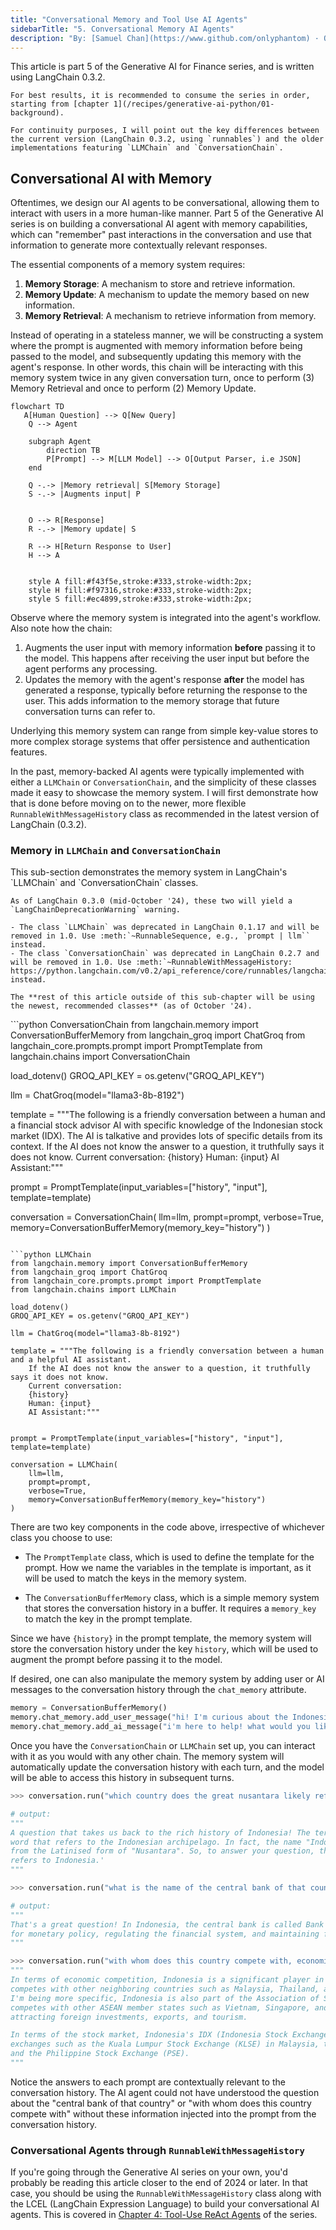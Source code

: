 ```yaml
---
title: "Conversational Memory and Tool Use AI Agents"
sidebarTitle: "5. Conversational Memory AI Agents"
description: "By: [Samuel Chan](https://www.github.com/onlyphantom) · October 16, 2024"
---
```


<Note>
    This article is part 5 of the Generative AI for Finance series, and is written using LangChain 0.3.2. 
    
    For best results, it is recommended to consume the series in order, starting from [chapter 1](/recipes/generative-ai-python/01-background).
    
    For continuity purposes, I will point out the key differences between the current version (LangChain 0.3.2, using `runnables`) and the older implementations featuring `LLMChain` and `ConversationChain`.
</Note>

## Conversational AI with Memory
Oftentimes, we design our AI agents to be conversational, allowing them to interact with users 
in a more human-like manner. Part 5 of the Generative AI series is on building a conversational AI agent with 
memory capabilities, which can "remember" past interactions in the conversation and use that 
information to generate more contextually relevant responses.

The essential components of a memory system requires:
1. **Memory Storage**: A mechanism to store and retrieve information.
2. **Memory Update**: A mechanism to update the memory based on new information.
3. **Memory Retrieval**: A mechanism to retrieve information from memory.

Instead of operating in a stateless manner, we will be constructing a system where the prompt 
is augmented with memory information before being passed to the model, and subsequently 
updating this memory with the agent's response. In other words, this chain will be interacting 
with this memory system twice in any given conversation turn, once to perform (3) Memory Retrieval
and once to perform (2) Memory Update.

```mermaid
flowchart TD
   A[Human Question] --> Q[New Query]
    Q --> Agent
    
    subgraph Agent
        direction TB
        P[Prompt] --> M[LLM Model] --> O[Output Parser, i.e JSON]
    end
    
    Q -.-> |Memory retrieval| S[Memory Storage]
    S -.-> |Augments input| P

    
    O --> R[Response]
    R -.-> |Memory update| S
    
    R --> H[Return Response to User]
    H --> A
    

    style A fill:#f43f5e,stroke:#333,stroke-width:2px;
    style H fill:#f97316,stroke:#333,stroke-width:2px;
    style S fill:#ec4899,stroke:#333,stroke-width:2px;
```

Observe where the memory system is integrated into the agent's workflow. Also note how the chain:
1. Augments the user input with memory information **before** passing it to the model. This happens 
   after receiving the user input but before the agent performs any processing.
2. Updates the memory with the agent's response **after** the model has generated a response, typically
    before returning the response to the user. This adds information to the memory storage that future
    conversation turns can refer to.

Underlying this memory system can range from simple key-value stores to more complex storage systems that 
offer persistence and authentication features. 

In the past, memory-backed AI agents were typically implemented with either a `LLMChain` or `ConversationChain`, and 
the simplicity of these classes made it easy to showcase the memory system. I will first demonstrate how that is 
done before moving on to the newer, more flexible `RunnableWithMessageHistory` class as recommended in the
latest version of LangChain (0.3.2).

### Memory in `LLMChain` and `ConversationChain`
<Warning>
    This sub-section demonstrates the memory system in LangChain's `LLMChain` and `ConversationChain` classes.

    As of LangChain 0.3.0 (mid-October '24), these two will yield a `LangChainDeprecationWarning` warning.
    
    - The class `LLMChain` was deprecated in LangChain 0.1.17 and will be removed in 1.0. Use :meth:`~RunnableSequence, e.g., `prompt | llm`` instead.
    - The class `ConversationChain` was deprecated in LangChain 0.2.7 and will be removed in 1.0. Use :meth:`~RunnableWithMessageHistory: https://python.langchain.com/v0.2/api_reference/core/runnables/langchain_core.runnables.history.RunnableWithMessageHistory.html` instead.

    The **rest of this article outside of this sub-chapter will be using the newest, recommended classes** (as of October '24).
</Warning>


<CodeGroup>
```python ConversationChain
from langchain.memory import ConversationBufferMemory
from langchain_groq import ChatGroq
from langchain_core.prompts.prompt import PromptTemplate
from langchain.chains import ConversationChain

load_dotenv()
GROQ_API_KEY = os.getenv("GROQ_API_KEY")

llm = ChatGroq(model="llama3-8b-8192")

template = """The following is a friendly conversation between a human and a financial stock advisor AI with specific knowledge of the Indonesian stock market (IDX). 
The AI is talkative and provides lots of specific details from its context. If the AI does not know the answer to a question, it truthfully says it does not know.
    Current conversation:
    {history}
    Human: {input}
    AI Assistant:"""


prompt = PromptTemplate(input_variables=["history", "input"], template=template)

conversation = ConversationChain(
    llm=llm,
    prompt=prompt,
    verbose=True,
    memory=ConversationBufferMemory(memory_key="history")
)
```

```python LLMChain
from langchain.memory import ConversationBufferMemory
from langchain_groq import ChatGroq
from langchain_core.prompts.prompt import PromptTemplate
from langchain.chains import LLMChain

load_dotenv()
GROQ_API_KEY = os.getenv("GROQ_API_KEY")

llm = ChatGroq(model="llama3-8b-8192")

template = """The following is a friendly conversation between a human and a helpful AI assistant. 
    If the AI does not know the answer to a question, it truthfully says it does not know.
    Current conversation:
    {history}
    Human: {input}
    AI Assistant:"""


prompt = PromptTemplate(input_variables=["history", "input"], template=template)

conversation = LLMChain(
    llm=llm, 
    prompt=prompt, 
    verbose=True, 
    memory=ConversationBufferMemory(memory_key="history")
)
```
</CodeGroup>

There are two key components in the code above, irrespective of whichever class you choose to use:

- The `PromptTemplate` class, which is used to define the template for the prompt. How we name the variables in the template is important, as it will be used to match the keys in the memory system.

- The `ConversationBufferMemory` class, which is a simple memory system that stores the conversation history in a buffer.
  It requires a `memory_key` to match the key in the prompt template. 

Since we have `{history}` in the prompt template, the memory system will store the conversation history under the key `history`, which will be used to augment the prompt before passing it to the model.

If desired, one can also manipulate the memory system by adding user or AI messages to the conversation history through the `chat_memory` attribute.

```python
memory = ConversationBufferMemory()
memory.chat_memory.add_user_message("hi! I'm curious about the Indonesian stock market.")
memory.chat_memory.add_ai_message("i'm here to help! what would you like to know?")
```


Once you have the `ConversationChain` or `LLMChain` set up, you can interact with it as you would with any other chain. The memory system will automatically update the conversation history with each turn, 
and the model will be able to access this history in subsequent turns.

```python
>>> conversation.run("which country does the great nusantara likely refers to?")

# output:
"""
A question that takes us back to the rich history of Indonesia! The term "Nusantara" is a Sanskrit 
word that refers to the Indonesian archipelago. In fact, the name "Indonesia" itself is derived 
from the Latinised form of "Nusantara". So, to answer your question, the term "Nusantara" likely 
refers to Indonesia.'
"""

>>> conversation.run("what is the name of the central bank of that country?")

# output:
"""
That's a great question! In Indonesia, the central bank is called Bank Indonesia (BI). It's responsible 
for monetary policy, regulating the financial system, and maintaining financial stability in the country.
"""

>>> conversation.run("with whom does this country compete with, economically?")
"""
In terms of economic competition, Indonesia is a significant player in the Southeast Asian region and 
competes with other neighboring countries such as Malaysia, Thailand, and the Philippines. However, if 
I'm being more specific, Indonesia is also part of the Association of Southeast Asian Nations (ASEAN) and 
competes with other ASEAN member states such as Vietnam, Singapore, and the Philippines in terms of 
attracting foreign investments, exports, and tourism.

In terms of the stock market, Indonesia's IDX (Indonesia Stock Exchange) competes with other Southeast Asian 
exchanges such as the Kuala Lumpur Stock Exchange (KLSE) in Malaysia, the Stock Exchange of Thailand (SET), 
and the Philippine Stock Exchange (PSE).
"""
```

Notice the answers to each prompt are contextually relevant to the conversation history. The AI agent 
could not have understood the question about the "central bank of that country" or "with whom does this country compete with"
without these information injected into the prompt from the conversation history.

### Conversational Agents through `RunnableWithMessageHistory`
If you're going through the Generative AI series on your own, you'd probably be reading this article 
closer to the end of 2024 or later. In that case, you should be using the `RunnableWithMessageHistory` class
along with the LCEL (LangChain Expression Language) to build your conversational AI agents. This is covered in 
[Chapter 4: Tool-Use ReAct Agents](/recipes/generative-ai-python/04-conversational) of the series.

